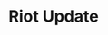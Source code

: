 ---
title: Riot Update
data: [
    {
        name: "Locker System",
        description: "An interaction prompt at every locker that allows you to choose your gun, morph, etc.",
        status: "Not Started"
    },

    {
        name: "New Proximity Prompt UI",
        description: "A new proximity prompt UI to make us different from other Roblox games.",
        status: "Live"
    }
]
---